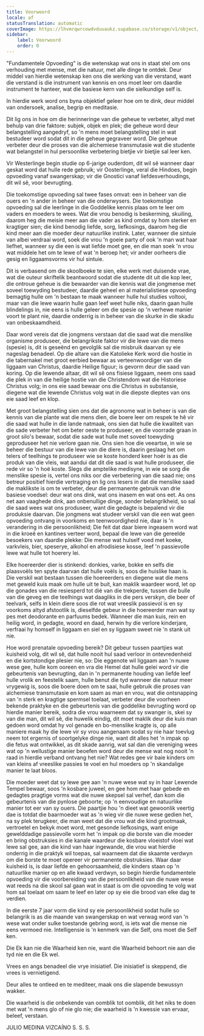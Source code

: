 ```yaml
---
title: Voorwoord
locale: af
statusTranslation: automatic
coverImage: https://lhvmrqwrcowdvduuaukz.supabase.co/storage/v1/object/public/strapi-uploads/small_cover-educacion-fundamental.webp-2d51a7828a2b1309555be27f7e2a61a0.webp
sidebar:
    label: Voorwoord
    order: 0
---
```

"Fundamentele Opvoeding" is die wetenskap wat ons in staat stel om ons verhouding met mense, met die natuur, met alle dinge te ontdek. Deur middel van hierdie wetenskap ken ons die werking van die verstand, want die verstand is die instrument van kennis en ons moet leer om daardie instrument te hanteer, wat die basiese kern van die sielkundige self is.

In hierdie werk word ons byna objektief geleer hoe om te dink, deur middel van ondersoek, analise, begrip en meditasie.

Dit lig ons in hoe om die herinneringe van die geheue te verbeter, altyd met behulp van drie faktore: subjek, objek en plek; die geheue word deur belangstelling aangedryf, so 'n mens moet belangstelling stel in wat bestudeer word sodat dit in die geheue gegraveer word. Die geheue verbeter deur die proses van die alchemiese transmutasie wat die studente wat belangstel in hul persoonlike verbetering bietjie vir bietjie sal leer ken.

Vir Westerlinge begin studie op 6-jarige ouderdom, dit wil sê wanneer daar geskat word dat hulle rede gebruik; vir Oosterlinge, veral die Hindoes, begin opvoeding vanaf swangerskap; vir die Gnostici vanaf liefdesverhoudings, dit wil sê, voor bevrugting.

Die toekomstige opvoeding sal twee fases omvat: een in beheer van die ouers en 'n ander in beheer van die onderwysers. Die toekomstige opvoeding sal die leerlinge in die Goddelike kennis plaas om te leer om vaders en moeders te wees. Wat die vrou benodig is beskerming, skuiling, daarom heg die meisie meer aan die vader as kind omdat sy hom sterker en kragtiger sien; die kind benodig liefde, sorg, liefkosings, daarom heg die kind meer aan die moeder deur natuurlike instink. Later, wanneer die sintuie van albei verdraai word, soek die vrou 'n goeie party of ook 'n man wat haar liefhet, wanneer sy die een is wat liefde moet gee, en die man soek 'n vrou wat middele het om te lewe of wat 'n beroep het; vir ander oorheers die gesig en liggaamsvorms vir hul sintuie.

Dit is verbasend om die skoolboeke te sien, elke werk met duisende vrae, wat die outeur skriftelik beantwoord sodat die studente dit uit die kop leer, die ontroue geheue is die bewaarder van die kennis wat die jongmense met soveel toewyding bestudeer, daardie geheel en al materialistiese opvoeding bemagtig hulle om 'n bestaan te maak wanneer hulle hul studies voltooi, maar van die lewe waarin hulle gaan leef weet hulle niks, daarin gaan hulle blindelings in, nie eens is hulle geleer om die spesie op 'n verhewe manier voort te plant nie, daardie onderrig is in beheer van die skurke in die skadu van onbeskaamdheid.

Daar word vereis dat die jongmens verstaan dat die saad wat die menslike organisme produseer, die belangrikste faktor vir die lewe van die mens (spesie) is, dit is geseënd en gevolglik sal die misbruik daarvan sy eie nageslag benadeel. Op die altare van die Katolieke Kerk word die hostie in die tabernakel met groot eerbied bewaar as verteenwoordiger van die liggaam van Christus, daardie Heilige figuur; is gevorm deur die saad van koring. Op die lewende altaar, dit wil sê ons fisiese liggaam, neem ons saad die plek in van die heilige hostie van die Christendom wat die Historiese Christus volg; in ons eie saad bewaar ons die Christus in substansie, diegene wat die lewende Christus volg wat in die diepste dieptes van ons eie saad leef en klop.

Met groot belangstelling sien ons dat die agronome wat in beheer is van die kennis van die plante wat die mens dien, die boere leer om respek te hê vir die saad wat hulle in die lande natmaak, ons sien dat hulle die kwaliteit van die sade verbeter het om beter oeste te produseer, en die voorrade graan in groot silo's bewaar, sodat die sade wat hulle met soveel toewyding geproduseer het nie verlore gaan nie. Ons sien hoe die veeartse, in wie se beheer die bestuur van die lewe van die diere is, daarin geslaag het om telers of teelhings te produseer wie se koste honderd keer hoër is as die produk van die vleis, wat aandui dat dit die saad is wat hulle produseer, die rede vir so 'n hoë koste. Slegs die amptelike medisyne, in wie se sorg die menslike spesie is, vertel ons niks oor die verbetering van die saad nie; ons betreur positief hierdie vertraging en lig ons lesers in dat die menslike saad die maklikste is om te verbeter, deur die permanente gebruik van drie basiese voedsel: deur wat ons dink, wat ons inasem en wat ons eet. As ons net aan vaaghede dink, aan onbenullige dinge, sonder belangrikheid, so sal die saad wees wat ons produseer, want die gedagte is bepalend vir die produksie daarvan. Die jongmens wat studeer verskil van die een wat geen opvoeding ontvang in voorkoms en teenwoordigheid nie, daar is 'n verandering in die persoonlikheid; Die feit dat daar biere ingeasem word wat in die kroeë en kantines verteer word, bepaal die lewe van die gereelde besoekers van daardie plekke: Die mense wat hulself voed met koeke, varkvleis, bier, speserye, alkohol en afrodisiese kosse, leef 'n passievolle lewe wat hulle tot hoerery lei.

Elke hoereerder dier is stinkend: donkies, varke, bokke en selfs die plaasvoëls ten spyte daarvan dat hulle voëls is, soos die huislike haan is. Die verskil wat bestaan tussen die hoereerders en diegene wat die mens met geweld kuis maak om hulle uit te buit, kan maklik waardeer word, let op die gonades van die resiesperd tot dié van die trekperde, tussen die bulle van die geveg en die teelhings wat daagliks in die pers verskyn, die beer of teelvark, selfs in klein diere soos die rot wat vreeslik passievol is en sy voorkoms altyd afstootlik is, dieselfde gebeur in die hoereerder man wat sy pes met deodorante en parfuums bedek. Wanneer die man kuis, rein en heilig word, in gedagte, woord en daad, herwin hy die verlore kinderjare, verfraai hy homself in liggaam en siel en sy liggaam sweet nie 'n stank uit nie.

Hoe word prenatale opvoeding bereik? Dit gebeur tussen paartjies wat kuisheid volg, dit wil sê, dat hulle nooit hul saad verloor in ontevredenheid en die kortstondige plesier nie, so: Die eggenote wil liggaam aan 'n nuwe wese gee, hulle kom ooreen en vra die Hemel dat hulle gelei word vir die gebeurtenis van bevrugting, dan in 'n permanente houding van liefde leef hulle vrolik en feestelik saam, hulle benut die tyd wanneer die natuur meer vrygewig is, soos die boere doen om te saai, hulle gebruik die proses van alchemiese transmutasie en kom saam as man en vrou, wat die ontsnapping van 'n sterk en kragtige spermsel toelaat, verbeter deur die voorheen bekende praktyke en die gebeurtenis van die goddelike bevrugting word op hierdie manier bereik, sodra die vrou waarneem dat sy swanger is, skei sy van die man, dit wil sê, die huwelik eindig, dit moet maklik deur die kuis man gedoen word omdat hy vol genade en bo-menslike kragte is, op alle maniere maak hy die lewe vir sy vrou aangenaam sodat sy nie haar toevlug neem tot ergernis of soortgelyke dinge nie, want dit alles het 'n impak op die fetus wat ontwikkel, as dit skade aanrig, wat sal dan die vereniging wees wat op 'n wellustige manier beoefen word deur die mense wat nog nooit 'n raad in hierdie verband ontvang het nie? Wat redes gee vir baie kinders om van kleins af vreeslike passies te voel en hul moeders op 'n skandalige manier te laat bloos.

Die moeder weet dat sy lewe gee aan 'n nuwe wese wat sy in haar Lewende Tempel bewaar, soos 'n kosbare juweel, en gee hom met haar gebede en gedagtes pragtige vorms wat die nuwe skepsel sal verhef, dan kom die gebeurtenis van die pynlose geboorte; op 'n eenvoudige en natuurlike manier tot eer van sy ouers. Die paartjie hou 'n dieet wat gewoonlik veertig dae is totdat die baarmoeder wat as 'n wieg vir die nuwe wese gedien het, na sy plek terugkeer, die man weet dat die vrou wat die kind grootmaak, vertroetel en bekyk moet word, met gesonde liefkosings, want enige gewelddadige passievolle vorm het 'n impak op die borste van die moeder en bring obstruksies in die kanale waardeur die kosbare vloeistof vloei wat lewe sal gee, aan die kind van haar ingewande, die vrou wat hierdie onderrig in die praktyk wil toepas, sal waarneem dat die skaamte verdwyn om die borste te moet opereer vir permanente obstruksies. Waar daar kuisheid is, is daar liefde en gehoorsaamheid, die kinders staan op 'n natuurlike manier op en alle kwaad verdwyn, so begin hierdie fundamentele opvoeding vir die voorbereiding van die persoonlikheid van die nuwe wese wat reeds na die skool sal gaan wat in staat is om die opvoeding te volg wat hom sal toelaat om saam te leef en later op sy eie die brood van elke dag te verdien.

In die eerste 7 jaar vorm die kind sy eie persoonlikheid sodat hulle so belangrik is as die maande van swangerskap en wat verwag word van 'n wese wat onder sulke toestande gebring word, is iets wat die mense nie eens vermoed nie. Intelligensie is 'n kenmerk van die Self, ons moet die Self ken.

Die Ek kan nie die Waarheid ken nie, want die Waarheid behoort nie aan die tyd nie en die Ek wel.

Vrees en angs benadeel die vrye inisiatief. Die inisiatief is skeppend, die vrees is vernietigend.

Deur alles te ontleed en te mediteer, maak ons die slapende bewussyn wakker.

Die waarheid is die onbekende van oomblik tot oomblik, dit het niks te doen met wat 'n mens glo of nie glo nie; die waarheid is 'n kwessie van ervaar, beleef, verstaan.

JULIO MEDINA VIZCAÍNO
S. S. S.

